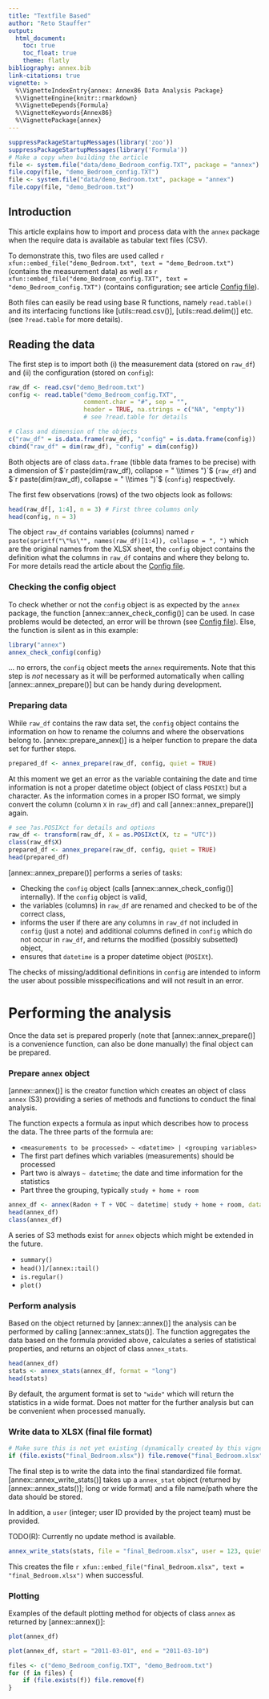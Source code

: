 ```yaml
---
title: "Textfile Based"
author: "Reto Stauffer"
output:
  html_document:
    toc: true
    toc_float: true
    theme: flatly
bibliography: annex.bib
link-citations: true
vignette: >
  %\VignetteIndexEntry{annex: Annex86 Data Analysis Package}
  %\VignetteEngine{knitr::rmarkdown}
  %\VignetteDepends{Formula}
  %\VignetteKeywords{Annex86}
  %\VignettePackage{annex}
---
```


```r
suppressPackageStartupMessages(library('zoo'))
suppressPackageStartupMessages(library('Formula'))
# Make a copy when building the article
file <- system.file("data/demo_Bedroom_config.TXT", package = "annex")
file.copy(file, "demo_Bedroom_config.TXT")
file <- system.file("data/demo_Bedroom.txt", package = "annex")
file.copy(file, "demo_Bedroom.txt")
```

## Introduction

This article explains how to import and process data with the `annex` package
when the require data is available as tabular text files (CSV).

To demonstrate this, two files are used called
`r xfun::embed_file("demo_Bedroom.txt", text = "demo_Bedroom.txt")`
(contains the measurement data) as well as
`r xfun::embed_file("demo_Bedroom_config.TXT", text = "demo_Bedroom_config.TXT")`
(contains configuration; see article [Config file](configfile.html)).


Both files can easily be read using base R functions, namely `read.table()` and its
interfacing functions like [utils::read.csv()], [utils::read.delim()] etc.
(see `?read.table` for more details).

## Reading the data

The first step is to import both (i) the measurement data (stored on `raw_df`)
and (ii) the configuration (stored on `config`):

```r
raw_df <- read.csv("demo_Bedroom.txt")
config <- read.table("demo_Bedroom_config.TXT",
                     comment.char = "#", sep = "",
                     header = TRUE, na.strings = c("NA", "empty"))
                     # see ?read.table for details

# Class and dimension of the objects
c("raw_df" = is.data.frame(raw_df), "config" = is.data.frame(config))
cbind("raw_df" = dim(raw_df), "config" = dim(config))
```

Both objects are of class `data.frame` (tibble data frames to be precise)
with a dimension of $`r paste(dim(raw_df), collapse = " \\times ")`$ (`raw_df`)
and  $`r paste(dim(raw_df), collapse = " \\times ")`$  (`config`) respectively.

The first few observations (rows) of the two objects look as follows:

```r
head(raw_df[, 1:4], n = 3) # First three columns only
head(config, n = 3)
```

The object `raw_df` contains variables (columns) named
`r paste(sprintf("\"%s\"", names(raw_df)[1:4]), collapse = ", ")` which
are the original names from the XLSX sheet, the `config` object contains
the definition what the columns in `raw_df` contains and where they belong to.
For more details read the article about the [Config file](configfile.html).

### Checking the config object

To check whether or not the `config` object is as expected by the `annex` package,
the function [annex::annex_check_config()] can be used. In case problems would
be detected, an error will be thrown (see [Config file](configfile.html)).
Else, the function is silent as in this example:

```r
library("annex")
annex_check_config(config)
```

... no errors, the `config` object meets the `annex` requirements. Note that
this step is _not_ necessary as it will be performed automatically when
calling [annex::annex_prepare()] but can be handy during development.


### Preparing data

While `raw_df` contains the raw data set, the `config` object
contains the information on how to rename the columns and where the
observations belong to. [annex::prepare_annex()] is a helper function
to prepare the data set for further steps.

```r
prepared_df <- annex_prepare(raw_df, config, quiet = TRUE)
```

At this moment we get an error as the variable containing the date and time
information is not a proper datetime object (object of class `POSIXt`) but
a character. As the information comes in a proper ISO format, we simply
convert the column (column `X` in `raw_df`) and call [annex::annex_prepare()] again.

```r
# see ?as.POSIXct for details and options
raw_df <- transform(raw_df, X = as.POSIXct(X, tz = "UTC"))
class(raw_df$X)
prepared_df <- annex_prepare(raw_df, config, quiet = TRUE)
head(prepared_df)
```

[annex::annex_prepare()] performs a series of tasks:

* Checking the `config` object (calls [annex::annex_check_config()] internally).
  If the `config` object is valid,
* the variables (columns) in `raw_df` are renamed and checked to be of the
  correct class,
* informs the user if there are any columns in `raw_df` not included in
  `config` (just a note) and additional columns defined in `config` which
  do not occur in `raw_df`, and returns the modified (possibly subsetted) object,
* ensures that `datetime` is a proper datetime object (`POSIXt`).

The checks of missing/additional definitions in `config` are intended to inform
the user about possible misspecifications and will not result in an error.


# Performing the analysis

Once the data set is prepared properly (note that [annex::annex_prepare()]
is a convenience function, can also be done manually) the final object
can be prepared.

### Prepare `annex` object

[annex::annex()] is the creator function which creates an object of class
`annex` (S3) providing a series of methods and functions to conduct the
final analysis.

The function expects a formula as input which describes how to process
the data. The three parts of the formula are:

* `<measurements to be processed> ~ <datetime> | <grouping variables>`
* The first part defines which variables (measurements) should be processed
* Part two is always `~ datetime`; the date and time information for the statistics
* Part three the grouping, typically `study + home + room`

```r
annex_df <- annex(Radon + T + VOC ~ datetime| study + home + room, data = prepared_df)
head(annex_df)
class(annex_df)
```

A series of S3 methods exist for `annex` objects which might be extended
in the future.

* `summary()`
* `head()]/[annex::tail()`
* `is.regular()`
* `plot()`

### Perform analysis

Based on the object returned by [annex::annex()] the analysis
can be performed by calling [annex::annex_stats()]. The function
aggregates the data based on the formula provided above,
calculates a series of statistical properties, and returns
an object of class `annex_stats`.

```r
head(annex_df)
stats <- annex_stats(annex_df, format = "long")
head(stats)
```

By default, the argument format is set to `"wide"` which will return the
statistics in a wide format. Does not matter for the further analysis but
can be convenient when processed manually.


### Write data to XLSX (final file format)

```r
# Make sure this is not yet existing (dynamically created by this vignette)
if (file.exists("final_Bedroom.xlsx")) file.remove("final_Bedroom.xlsx")
```

The final step is to write the data into the final standardized file format.
[annex::annex_write_stats()] takes up a `annex_stat` object (returned by
[annex::annex_stats()]; long or wide format) and a file name/path where the
data should be stored. 

In addition, a `user` (integer; user ID provided by the project team) must
be provided.

TODO(R): Currently no update method is available.


```r
annex_write_stats(stats, file = "final_Bedroom.xlsx", user = 123, quiet = TRUE)
```

This creates the file `r xfun::embed_file("final_Bedroom.xlsx", text = "final_Bedroom.xlsx")`
when successful.


### Plotting

Examples of the default plotting method for objects of class `annex`
as returned by [annex::annex()]:

```r
plot(annex_df)
```

```r
plot(annex_df, start = "2011-03-01", end = "2011-03-10")
```



```r
files <- c("demo_Bedroom_config.TXT", "demo_Bedroom.txt")
for (f in files) {
    if (file.exists(f)) file.remove(f)
}
```






